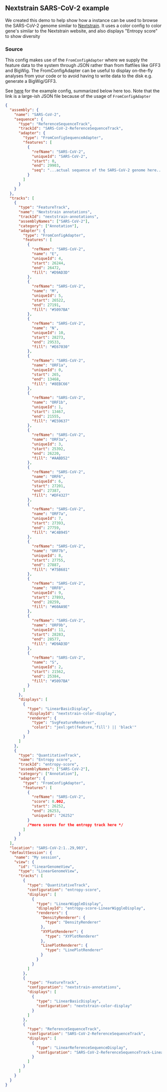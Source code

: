 
<Meta title="Nextstrain SARS-CoV-2 demo" />

## Nextstrain SARS-CoV-2 example

We created this demo to help show how a instance can be used to browse the
SARS-CoV-2 genome similar to [Nextstrain](https://nextstrain.org). It uses a
color config to color gene's similar to the Nextstrain website, and also
displays "Entropy score" to show diversity

<Story of={NextstrainExample} />

### Source

This config makes use of the `FromConfigAdapter` where we supply the feature
data to the system through JSON rather than from flatfiles like GFF3 and BigWig.
The FromConfigAdapter can be useful to display on-the-fly analyses from your
code or to avoid having to write data to the disk e.g. generate a BigWig/GFF3.

See
[here](https://github.com/GMOD/jbrowse-components/blob/main/products/jbrowse-react-linear-genome-view/public/nextstrain_covid.json)
for the example config, summarized below here too. Note that the link is a
large-ish JSON file because of the usage of `FromConfigAdapter`

```json
{
  "assembly": {
    "name": "SARS-CoV-2",
    "sequence": {
      "type": "ReferenceSequenceTrack",
      "trackId": "SARS-CoV-2-ReferenceSequenceTrack",
      "adapter": {
        "type": "FromConfigSequenceAdapter",
        "features": [
          {
            "refName": "SARS-CoV-2",
            "uniqueId": "SARS-CoV-2",
            "start": 0,
            "end": 29903,
            "seq": "...actual sequence of the SARS-CoV-2 genome here..."
          }
        ]
      }
    }
  },
  "tracks": [
    {
      "type": "FeatureTrack",
      "name": "Nextstrain annotations",
      "trackId": "nextstrain-annotations",
      "assemblyNames": ["SARS-CoV-2"],
      "category": ["Annotation"],
      "adapter": {
        "type": "FromConfigAdapter",
        "features": [
          {
            "refName": "SARS-CoV-2",
            "name": "E",
            "uniqueId": 4,
            "start": 26244,
            "end": 26472,
            "fill": "#D9AD3D"
          },
          {
            "refName": "SARS-CoV-2",
            "name": "M",
            "uniqueId": 5,
            "start": 26522,
            "end": 27191,
            "fill": "#5097BA"
          },
          {
            "refName": "SARS-CoV-2",
            "name": "N",
            "uniqueId": 10,
            "start": 28273,
            "end": 29533,
            "fill": "#E67030"
          },
          {
            "refName": "SARS-CoV-2",
            "name": "ORF1a",
            "uniqueId": 0,
            "start": 265,
            "end": 13468,
            "fill": "#8EBC66"
          },
          {
            "refName": "SARS-CoV-2",
            "name": "ORF1b",
            "uniqueId": 1,
            "start": 13467,
            "end": 21555,
            "fill": "#E59637"
          },
          {
            "refName": "SARS-CoV-2",
            "name": "ORF3a",
            "uniqueId": 3,
            "start": 25392,
            "end": 26220,
            "fill": "#AABD52"
          },
          {
            "refName": "SARS-CoV-2",
            "name": "ORF6",
            "uniqueId": 6,
            "start": 27201,
            "end": 27387,
            "fill": "#DF4327"
          },
          {
            "refName": "SARS-CoV-2",
            "name": "ORF7a",
            "uniqueId": 7,
            "start": 27393,
            "end": 27759,
            "fill": "#C4B945"
          },
          {
            "refName": "SARS-CoV-2",
            "name": "ORF7b",
            "uniqueId": 8,
            "start": 27755,
            "end": 27887,
            "fill": "#75B681"
          },
          {
            "refName": "SARS-CoV-2",
            "name": "ORF8",
            "uniqueId": 9,
            "start": 27893,
            "end": 28259,
            "fill": "#60AA9E"
          },
          {
            "refName": "SARS-CoV-2",
            "name": "ORF9b",
            "uniqueId": 11,
            "start": 28283,
            "end": 28577,
            "fill": "#D9AD3D"
          },
          {
            "refName": "SARS-CoV-2",
            "name": "S",
            "uniqueId": 2,
            "start": 21562,
            "end": 25384,
            "fill": "#5097BA"
          }
        ]
      },
      "displays": [
        {
          "type": "LinearBasicDisplay",
          "displayId": "nextstrain-color-display",
          "renderer": {
            "type": "SvgFeatureRenderer",
            "color1": "jexl:get(feature,'fill') || 'black'"
          }
        }
      ]
    },
    {
      "type": "QuantitativeTrack",
      "name": "Entropy score",
      "trackId": "entropy-score",
      "assemblyNames": ["SARS-CoV-2"],
      "category": ["Annotation"],
      "adapter": {
        "type": "FromConfigAdapter",
        "features": [
          {
            "refName": "SARS-CoV-2",
            "score": 0.002,
            "start": 26252,
            "end": 26253,
            "uniqueId": "26252"
          }
          /*more scores for the entropy track here */
        ]
      }
    }
  ],
  "location": "SARS-CoV-2:1..29,903",
  "defaultSession": {
    "name": "My session",
    "view": {
      "id": "linearGenomeView",
      "type": "LinearGenomeView",
      "tracks": [
        {
          "type": "QuantitativeTrack",
          "configuration": "entropy-score",
          "displays": [
            {
              "type": "LinearWiggleDisplay",
              "displayId": "entropy-score-LinearWiggleDisplay",
              "renderers": {
                "DensityRenderer": {
                  "type": "DensityRenderer"
                },
                "XYPlotRenderer": {
                  "type": "XYPlotRenderer"
                },
                "LinePlotRenderer": {
                  "type": "LinePlotRenderer"
                }
              }
            }
          ]
        },
        {
          "type": "FeatureTrack",
          "configuration": "nextstrain-annotations",
          "displays": [
            {
              "type": "LinearBasicDisplay",
              "configuration": "nextstrain-color-display"
            }
          ]
        },
        {
          "type": "ReferenceSequenceTrack",
          "configuration": "SARS-CoV-2-ReferenceSequenceTrack",
          "displays": [
            {
              "type": "LinearReferenceSequenceDisplay",
              "configuration": "SARS-CoV-2-ReferenceSequenceTrack-LinearReferenceSequenceDisplay"
            }
          ]
        }
      ]
    }
  }
}
```
